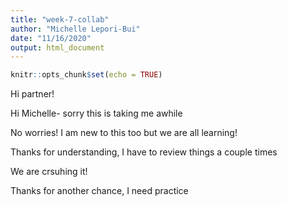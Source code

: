 ```yaml
---
title: "week-7-collab"
author: "Michelle Lepori-Bui"
date: "11/16/2020"
output: html_document
---
```


```r
knitr::opts_chunk$set(echo = TRUE)
```

Hi partner!

Hi Michelle- sorry this is taking me awhile

No worries! I am new to this too but we are all learning!

Thanks for understanding, I have to review things a couple times

We are crsuhing it!

Thanks for another chance, I need practice

